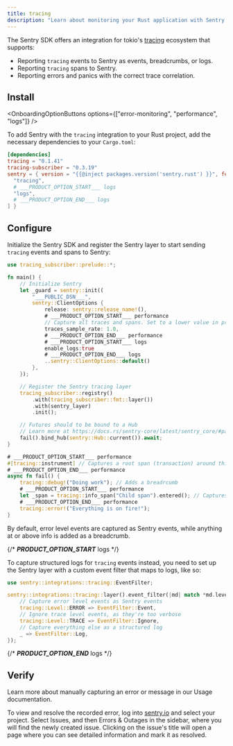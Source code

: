 ```yaml
---
title: tracing
description: "Learn about monitoring your Rust application with Sentry's tracing integration."
---
```


The Sentry SDK offers an integration for tokio's [tracing](https://github.com/tokio-rs/tracing) ecosystem that supports:

- Reporting `tracing` events to Sentry as events, breadcrumbs, or logs.
- Reporting `tracing` spans to Sentry.
- Reporting errors and panics with the correct trace correlation.

## Install

<OnboardingOptionButtons
  options={["error-monitoring", "performance", "logs"]}
/>

To add Sentry with the `tracing` integration to your Rust project, add the necessary dependencies to your `Cargo.toml`:

```toml {filename:Cargo.toml}
[dependencies]
tracing = "0.1.41"
tracing-subscriber = "0.3.19"
sentry = { version = "{{@inject packages.version('sentry.rust') }}", features = [
  "tracing",
  # ___PRODUCT_OPTION_START___ logs
  "logs",
  # ___PRODUCT_OPTION_END___ logs
] }
```

## Configure

Initialize the Sentry SDK and register the Sentry layer to start sending `tracing` events and spans to Sentry:

```rust
use tracing_subscriber::prelude::*;

fn main() {
    // Initialize Sentry
    let _guard = sentry::init((
        "___PUBLIC_DSN___",
        sentry::ClientOptions {
            release: sentry::release_name!(),
            # ___PRODUCT_OPTION_START___ performance
            // Capture all traces and spans. Set to a lower value in production
            traces_sample_rate: 1.0,
            # ___PRODUCT_OPTION_END___ performance
            # ___PRODUCT_OPTION_START___ logs
            enable_logs:true
            # ___PRODUCT_OPTION_END___ logs
            ..sentry::ClientOptions::default()
        },
    });

    // Register the Sentry tracing layer
    tracing_subscriber::registry()
        .with(tracing_subscriber::fmt::layer())
        .with(sentry_layer)
        .init();

    // Futures should to be bound to a Hub
    // Learn more at https://docs.rs/sentry-core/latest/sentry_core/#parallelism-concurrency-and-async
    fail().bind_hub(sentry::Hub::current()).await;
}

# ___PRODUCT_OPTION_START___ performance
#[tracing::instrument] // Captures a root span (transaction) around this function execution
# ___PRODUCT_OPTION_END___ performance
async fn fail() {
    tracing::debug!("Doing work"); // Adds a breadrcumb
    # ___PRODUCT_OPTION_START___ performance
    let _span = tracing::info_span("Child span").entered(); // Captures a child span
    # ___PRODUCT_OPTION_END___ performance
    tracing::error!("Everything is on fire!");
}
```

By default, error level events are captured as Sentry events, while anything at or above info is added as a breadcrumb.

{/* ___PRODUCT_OPTION_START___ logs */}

To capture structured logs for `tracing` events instead, you need to set up the Sentry layer with a custom event filter that maps to logs, like so:

```rust
use sentry::integrations::tracing::EventFilter;

sentry::integrations::tracing::layer().event_filter(|md| match *md.level() {
    // Capture error level events as Sentry events
    tracing::Level::ERROR => EventFilter::Event,
    // Ignore trace level events, as they're too verbose
    tracing::Level::TRACE => EventFilter::Ignore,
    // Capture everything else as a structured log
    _ => EventFilter::Log,
});
```

{/* ___PRODUCT_OPTION_END___ logs */}

## Verify

<Alert>

Learn more about manually capturing an error or message in our <PlatformLink to="/usage/">Usage documentation</PlatformLink>.

</Alert>

To view and resolve the recorded error, log into [sentry.io](https://sentry.io) and select your project. Select Issues, and then Errors & Outages in the sidebar, where you will find the newly created issue. Clicking on the issue's title will open a page where you can see detailed information and mark it as resolved.